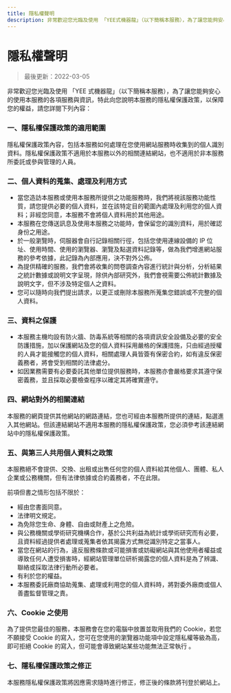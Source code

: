 ```yaml
---
title: 隱私權聲明
description: 非常歡迎您光臨及使用 「YEE式機器龍」（以下簡稱本服務），為了讓您能夠安心的使用本服務的各項服務與資訊，特此向您說明本服務的隱私權保護政策，以保障您的權益，請您詳閱下列內容
---
```


<div className="contentContainer">

# 隱私權聲明

> 最後更新：2022-03-05

非常歡迎您光臨及使用 「YEE 式機器龍」（以下簡稱本服務），為了讓您能夠安心的使用本服務的各項服務與資訊，特此向您說明本服務的隱私權保護政策，以保障您的權益，請您詳閱下列內容：

### 一、隱私權保護政策的適用範圍

隱私權保護政策內容，包括本服務如何處理在您使用網站服務時收集到的個人識別資料。隱私權保護政策不適用於本服務以外的相關連結網站，也不適用於非本服務所委託或參與管理的人員。

### 二、個人資料的蒐集、處理及利用方式

- 當您造訪本服務或使用本服務所提供之功能服務時，我們將視該服務功能性質，請您提供必要的個人資料，並在該特定目的範圍內處理及利用您的個人資料；非經您同意，本服務不會將個人資料用於其他用途。
- 本服務在您傳送訊息及使用本服務之功能時，會保留您的識別資料，用於確認身份之用途。
- 於一般瀏覽時，伺服器會自行記錄相關行徑，包括您使用連線設備的 IP 位址、使用時間、使用的瀏覽器、瀏覽及點選資料記錄等，做為我們增進網站服務的參考依據，此記錄為內部應用，決不對外公佈。
- 為提供精確的服務，我們會將收集的問卷調查內容進行統計與分析，分析結果之統計數據或說明文字呈現，除供內部研究外，我們會視需要公佈統計數據及說明文字，但不涉及特定個人之資料。
- 您可以隨時向我們提出請求，以更正或刪除本服務所蒐集您錯誤或不完整的個人資料。

### 三、資料之保護

- 本服務主機均設有防火牆、防毒系統等相關的各項資訊安全設備及必要的安全防護措施，加以保護網站及您的個人資料採用嚴格的保護措施，只由經過授權的人員才能接觸您的個人資料，相關處理人員皆簽有保密合約，如有違反保密義務者，將會受到相關的法律處分。
- 如因業務需要有必要委託其他單位提供服務時，本服務亦會嚴格要求其遵守保密義務，並且採取必要檢查程序以確定其將確實遵守。

### 四、網站對外的相關連結

本服務的網頁提供其他網站的網路連結，您也可經由本服務所提供的連結，點選進入其他網站。但該連結網站不適用本服務的隱私權保護政策，您必須參考該連結網站中的隱私權保護政策。

### 五、與第三人共用個人資料之政策

本服務絕不會提供、交換、出租或出售任何您的個人資料給其他個人、團體、私人企業或公務機關，但有法律依據或合約義務者，不在此限。

前項但書之情形包括不限於：

- 經由您書面同意。
- 法律明文規定。
- 為免除您生命、身體、自由或財產上之危險。
- 與公務機關或學術研究機構合作，基於公共利益為統計或學術研究而有必要，且資料經過提供者處理或蒐集者依其揭露方式無從識別特定之當事人。
- 當您在網站的行為，違反服務條款或可能損害或妨礙網站與其他使用者權益或導致任何人遭受損害時，經網站管理單位研析揭露您的個人資料是為了辨識、聯絡或採取法律行動所必要者。
- 有利於您的權益。
- 本服務委託廠商協助蒐集、處理或利用您的個人資料時，將對委外廠商或個人善盡監督管理之責。

### 六、Cookie 之使用

為了提供您最佳的服務，本服務會在您的電腦中放置並取用我們的 Cookie，若您不願接受 Cookie 的寫入，您可在您使用的瀏覽器功能項中設定隱私權等級為高，即可拒絕 Cookie 的寫入，但可能會導致網站某些功能無法正常執行 。

### 七、隱私權保護政策之修正

本服務隱私權保護政策將因應需求隨時進行修正，修正後的條款將刊登於網站上。

</div>
